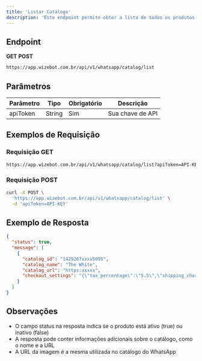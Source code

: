 ```yaml
---
title: 'Listar Catálogo'
description: 'Este endpoint permite obter a lista de todos os produtos disponíveis no seu catálogo do WhatsApp.'
---
```


## Endpoint

<Icon icon="circle-right" color="#34D399" size={20} /> **GET** 
<Icon icon="circle-right" color="#F87171" size={20} /> **POST**

```bash
https://app.wizebot.com.br/api/v1/whatsapp/catalog/list
```

## Parâmetros

| Parâmetro | Tipo | Obrigatório | Descrição |
|-----------|------|-------------|-----------|
| apiToken | String | Sim | Sua chave de API |

## Exemplos de Requisição

### <Icon icon="circle-right" color="#34D399" size={20} /> Requisição GET

```bash
https://app.wizebot.com.br/api/v1/whatsapp/catalog/list?apiToken=API-KEY
```

### <Icon icon="circle-right" color="#F87171" size={20} /> Requisição POST

```bash
curl -X POST \
  'https://app.wizebot.com.br/api/v1/whatsapp/catalog/list' \
  -d 'apiToken=API-KEY'
```

## Exemplo de Resposta

```json
{
  "status": true,
  "message": [
    {
      "catalog_id": "1429267xxxx5095",
      "catalog_name": "The White",
      "catalog_url": "https:xxxxx",
      "checkout_settings": "{\"tax_percentage\":\"5.5\",\"shipping_charge\":\"20\"}"
    }
  ]
}
```

## Observações

- O campo status na resposta indica se o produto está ativo (true) ou inativo (false)
- A resposta pode conter informações adicionais sobre o catálogo, como o nome e a URL
- A URL da imagem é a mesma utilizada no catálogo do WhatsApp
